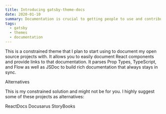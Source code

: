 ```yaml
---
title: Introducing gatsby-theme-docs
date: 2020-01-10
summary: Documentation is crucial to getting people to use and contribute to your library. In this post we will look at a new library called gatsby-theme-docs that can help when building documentation.
tags:
  - gatsby
  - themes
  - documentation
---
```


This is a constrained theme that I plan to start using to document my open source projects with. It allows you to easily document React components and provide links to that documentation. It parses Prop Types, TypeScript, and Flow as well as JSDoc to build rich documentation that always stays in sync.

Alternatives

This is my constrained solution and might not be for you. I highly suggest some of these projects as alternatives:

ReactDocs
Docusarus
StoryBooks
